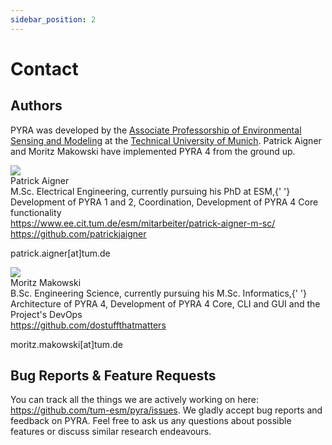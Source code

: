 ```yaml
---
sidebar_position: 2
---
```


# Contact

## Authors

PYRA was developed by the [Associate Professorship of Environmental Sensing and Modeling](https://www.ee.cit.tum.de/en/esm/home/) at the [Technical University of Munich](https://www.tum.de/en/). Patrick Aigner and Moritz Makowski have implemented PYRA 4 from the ground up.

<div className='tw-flex tw-items-center tw-gap-x-4 tw-mb-4'>
    <img
        src='/img/docs/patrick-profile-image.jpg'
        className='tw-rounded-xl tw-w-48'
    />
    <div className='tw-flex tw-flex-col tw-ga-py-1'>
        <div className='tw-text-xl tw-font-bold'>Patrick Aigner</div>
        <div className='tw-font-bold'>
            M.Sc. Electrical Engineering, currently pursuing his PhD at ESM,{' '}
            <span className='tw-font-medium'>
                Development of PYRA 1 and 2, Coordination, Development of PYRA 4
                Core functionality
            </span>
        </div>
        <a
            href='https://www.ee.cit.tum.de/esm/mitarbeiter/patrick-aigner-m-sc/'
            target='_blank'
        >
            https://www.ee.cit.tum.de/esm/mitarbeiter/patrick-aigner-m-sc/
        </a>
        <a href='https://github.com/patrickjaigner' target='_blank'>
            https://github.com/patrickjaigner
        </a>
        <p>patrick.aigner[at]tum.de</p>
    </div>
</div>

<div className='tw-flex tw-items-center tw-gap-x-4'>
    <img
        src='/img/docs/moritz-profile-image.jpg'
        className='tw-rounded-xl tw-w-48'
    />
    <div className='tw-flex tw-flex-col tw-ga-py-1'>
        <div className='tw-text-xl tw-font-bold'>Moritz Makowski</div>
        <div className='tw-font-bold'>
            B.Sc. Engineering Science, currently pursuing his M.Sc. Informatics,{' '}
            <span className='tw-font-medium'>
                Architecture of PYRA 4, Development of PYRA 4 Core, CLI and GUI
                and the Project's DevOps
            </span>
        </div>
        <a href='https://github.com/dostuffthatmatters' target='_blank'>
            https://github.com/dostuffthatmatters
        </a>
        <p>moritz.makowski[at]tum.de</p>
    </div>
</div>

## Bug Reports & Feature Requests

You can track all the things we are actively working on here: https://github.com/tum-esm/pyra/issues. We gladly accept bug reports and feedback on PYRA. Feel free to ask us any questions about possible features or discuss similar research endeavours.
